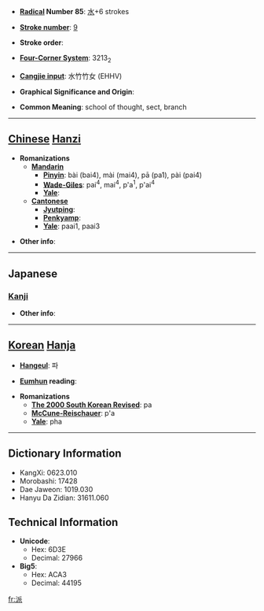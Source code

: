 * '''[[Wiktionary:Chinese radical index| Radical]] Number 85''': [[Wiktionary:Chinese radical index 水|水]]+6 strokes

* '''[[Wiktionary:Chinese total strokes index|Stroke number]]''': [[Wiktionary:Chinese total strokes index 9|9]]

* '''Stroke order''': 

* '''[[Wiktionary:Chinese four corner index|Four-Corner System]]''': 3213<sub>2</sub>

* '''[[Wiktionary:Chinese Cangjie index|Cangjie input]]''': 水竹竹女 (EHHV)

* '''Graphical Significance and Origin''': 

* '''Common Meaning''': school of thought, sect, branch

----

== [[Chinese]] [[Hanzi]] ==

* '''Romanizations'''
** '''[[Mandarin]]'''
*** '''[[Pinyin]]''': bài (bai4), mài (mai4), pā (pa1), pài (pai4)
*** '''[[Wade-Giles]]''': pai<sup>4</sup>, mai<sup>4</sup>, p'a<sup>1</sup>, p'ai<sup>4</sup>
*** '''[[Yale]]''': 
** '''[[Cantonese]]'''
*** '''[[Jyutping]]''':
*** '''[[Penkyamp]]''': 
*** '''[[Yale]]''': paai1, paai3

* '''Other info''': 

----

==Japanese==
===[[Kanji]]===
{{kanji|on readings=[[は]] (ha)|kun readings=[[わかれる]] (wakareru)}}

* '''Other info''':  

----

== [[Korean]] [[Hanja]] ==

* '''[[Hangeul]]''': 파

* '''[[Eumhun]] reading''': 

* '''Romanizations'''
** '''[[The 2000 South Korean Revised Romanization|The 2000 South Korean Revised]]''': pa
** '''[[McCune-Reischauer]]''': p'a
** '''[[Yale]]''': pha

----

== Dictionary Information ==

* KangXi: 0623.010
* Morobashi: 17428
* Dae Jaweon: 1019.030
* Hanyu Da Zidian: 31611.060

== Technical Information ==

* '''Unicode''':
** Hex: 6D3E
** Decimal: 27966
* '''Big5''':
** Hex: ACA3
** Decimal: 44195

[[fr:派]]